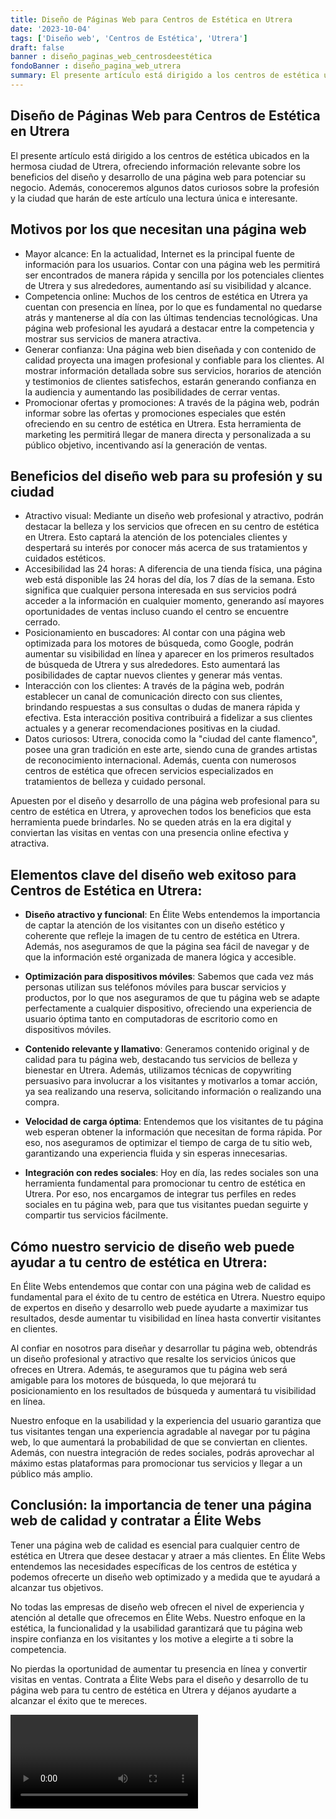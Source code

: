```yaml
---
title: Diseño de Páginas Web para Centros de Estética en Utrera
date: '2023-10-04'
tags: ['Diseño web', 'Centros de Estética', 'Utrera']
draft: false
banner : diseño_paginas_web_centrosdeestética
fondoBanner : diseño_pagina_web_utrera
summary: El presente artículo está dirigido a los centros de estética ubicados en la hermosa ciudad de Utrera, ofreciendo información relevante sobre los beneficios del diseño y desarrollo de una página web para potenciar su negocio. Además, conoceremos algunos datos curiosos sobre la profesión y la ciudad que harán de este artículo una lectura única e interesante.
---
```


## Diseño de Páginas Web para Centros de Estética en Utrera

El presente artículo está dirigido a los centros de estética ubicados en la hermosa ciudad de Utrera, ofreciendo información relevante sobre los beneficios del diseño y desarrollo de una página web para potenciar su negocio. Además, conoceremos algunos datos curiosos sobre la profesión y la ciudad que harán de este artículo una lectura única e interesante.

## Motivos por los que necesitan una página web

- Mayor alcance: En la actualidad, Internet es la principal fuente de información para los usuarios. Contar con una página web les permitirá ser encontrados de manera rápida y sencilla por los potenciales clientes de Utrera y sus alrededores, aumentando así su visibilidad y alcance.
- Competencia online: Muchos de los centros de estética en Utrera ya cuentan con presencia en línea, por lo que es fundamental no quedarse atrás y mantenerse al día con las últimas tendencias tecnológicas. Una página web profesional les ayudará a destacar entre la competencia y mostrar sus servicios de manera atractiva.
- Generar confianza: Una página web bien diseñada y con contenido de calidad proyecta una imagen profesional y confiable para los clientes. Al mostrar información detallada sobre sus servicios, horarios de atención y testimonios de clientes satisfechos, estarán generando confianza en la audiencia y aumentando las posibilidades de cerrar ventas.
- Promocionar ofertas y promociones: A través de la página web, podrán informar sobre las ofertas y promociones especiales que estén ofreciendo en su centro de estética en Utrera. Esta herramienta de marketing les permitirá llegar de manera directa y personalizada a su público objetivo, incentivando así la generación de ventas.

## Beneficios del diseño web para su profesión y su ciudad

- Atractivo visual: Mediante un diseño web profesional y atractivo, podrán destacar la belleza y los servicios que ofrecen en su centro de estética en Utrera. Esto captará la atención de los potenciales clientes y despertará su interés por conocer más acerca de sus tratamientos y cuidados estéticos.
- Accesibilidad las 24 horas: A diferencia de una tienda física, una página web está disponible las 24 horas del día, los 7 días de la semana. Esto significa que cualquier persona interesada en sus servicios podrá acceder a la información en cualquier momento, generando así mayores oportunidades de ventas incluso cuando el centro se encuentre cerrado.
- Posicionamiento en buscadores: Al contar con una página web optimizada para los motores de búsqueda, como Google, podrán aumentar su visibilidad en línea y aparecer en los primeros resultados de búsqueda de Utrera y sus alrededores. Esto aumentará las posibilidades de captar nuevos clientes y generar más ventas.
- Interacción con los clientes: A través de la página web, podrán establecer un canal de comunicación directo con sus clientes, brindando respuestas a sus consultas o dudas de manera rápida y efectiva. Esta interacción positiva contribuirá a fidelizar a sus clientes actuales y a generar recomendaciones positivas en la ciudad.
- Datos curiosos: Utrera, conocida como la "ciudad del cante flamenco", posee una gran tradición en este arte, siendo cuna de grandes artistas de reconocimiento internacional. Además, cuenta con numerosos centros de estética que ofrecen servicios especializados en tratamientos de belleza y cuidado personal.

Apuesten por el diseño y desarrollo de una página web profesional para su centro de estética en Utrera, y aprovechen todos los beneficios que esta herramienta puede brindarles. No se queden atrás en la era digital y conviertan las visitas en ventas con una presencia online efectiva y atractiva.

<GifSeo />

<Cta />

## Elementos clave del diseño web exitoso para Centros de Estética en Utrera:

- **Diseño atractivo y funcional**: En Élite Webs entendemos la importancia de captar la atención de los visitantes con un diseño estético y coherente que refleje la imagen de tu centro de estética en Utrera. Además, nos aseguramos de que la página sea fácil de navegar y de que la información esté organizada de manera lógica y accesible.

- **Optimización para dispositivos móviles**: Sabemos que cada vez más personas utilizan sus teléfonos móviles para buscar servicios y productos, por lo que nos aseguramos de que tu página web se adapte perfectamente a cualquier dispositivo, ofreciendo una experiencia de usuario óptima tanto en computadoras de escritorio como en dispositivos móviles.

- **Contenido relevante y llamativo**: Generamos contenido original y de calidad para tu página web, destacando tus servicios de belleza y bienestar en Utrera. Además, utilizamos técnicas de copywriting persuasivo para involucrar a los visitantes y motivarlos a tomar acción, ya sea realizando una reserva, solicitando información o realizando una compra.

- **Velocidad de carga óptima**: Entendemos que los visitantes de tu página web esperan obtener la información que necesitan de forma rápida. Por eso, nos aseguramos de optimizar el tiempo de carga de tu sitio web, garantizando una experiencia fluida y sin esperas innecesarias.

- **Integración con redes sociales**: Hoy en día, las redes sociales son una herramienta fundamental para promocionar tu centro de estética en Utrera. Por eso, nos encargamos de integrar tus perfiles en redes sociales en tu página web, para que tus visitantes puedan seguirte y compartir tus servicios fácilmente.

## Cómo nuestro servicio de diseño web puede ayudar a tu centro de estética en Utrera:

En Élite Webs entendemos que contar con una página web de calidad es fundamental para el éxito de tu centro de estética en Utrera. Nuestro equipo de expertos en diseño y desarrollo web puede ayudarte a maximizar tus resultados, desde aumentar tu visibilidad en línea hasta convertir visitantes en clientes.

Al confiar en nosotros para diseñar y desarrollar tu página web, obtendrás un diseño profesional y atractivo que resalte los servicios únicos que ofreces en Utrera. Además, te aseguramos que tu página web será amigable para los motores de búsqueda, lo que mejorará tu posicionamiento en los resultados de búsqueda y aumentará tu visibilidad en línea.

Nuestro enfoque en la usabilidad y la experiencia del usuario garantiza que tus visitantes tengan una experiencia agradable al navegar por tu página web, lo que aumentará la probabilidad de que se conviertan en clientes. Además, con nuestra integración de redes sociales, podrás aprovechar al máximo estas plataformas para promocionar tus servicios y llegar a un público más amplio.

## Conclusión: la importancia de tener una página web de calidad y contratar a Élite Webs

Tener una página web de calidad es esencial para cualquier centro de estética en Utrera que desee destacar y atraer a más clientes. En Élite Webs entendemos las necesidades específicas de los centros de estética y podemos ofrecerte un diseño web optimizado y a medida que te ayudará a alcanzar tus objetivos.

No todas las empresas de diseño web ofrecen el nivel de experiencia y atención al detalle que ofrecemos en Élite Webs. Nuestro enfoque en la estética, la funcionalidad y la usabilidad garantizará que tu página web inspire confianza en los visitantes y los motive a elegirte a ti sobre la competencia.

No pierdas la oportunidad de aumentar tu presencia en línea y convertir visitas en ventas. Contrata a Élite Webs para el diseño y desarrollo de tu página web para tu centro de estética en Utrera y déjanos ayudarte a alcanzar el éxito que te mereces.

<Video />

<CtaBot job='Centros de Estética' city='Utrera'/>

<Gmaps query='Utrera+españa+maps' />
